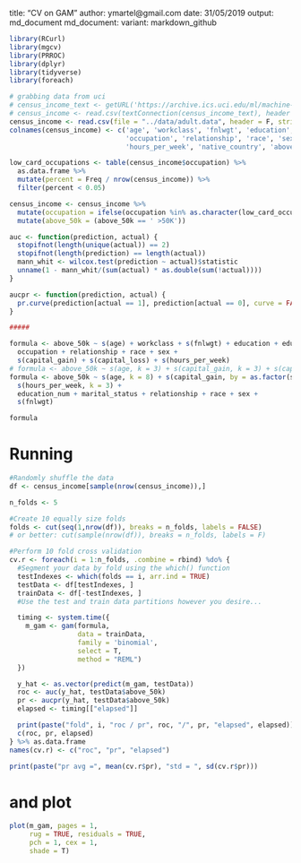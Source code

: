 title: "CV on GAM"
author: ymartel@gmail.com
date: 31/05/2019
output: md_document
  md_document:
    variant: markdown_github
    
```r
library(RCurl)
library(mgcv)
library(PRROC)
library(dplyr)
library(tidyverse)
library(foreach)

# grabbing data from uci
# census_income_text <- getURL('https://archive.ics.uci.edu/ml/machine-learning-databases/adult/adult.data')
# census_income <- read.csv(textConnection(census_income_text), header = F, stringsAsFactors = F)
census_income <- read.csv(file = "../data/adult.data", header = F, stringsAsFactors = F)
colnames(census_income) <- c('age', 'workclass', 'fnlwgt', 'education', 'education_num', 'marital_status',
                             'occupation', 'relationship', 'race', 'sex', 'capital_gain', 'capital_loss',
                             'hours_per_week', 'native_country', 'above_50k')

low_card_occupations <- table(census_income$occupation) %>%
  as.data.frame %>%
  mutate(percent = Freq / nrow(census_income)) %>%
  filter(percent < 0.05)

census_income <- census_income %>%
  mutate(occupation = ifelse(occupation %in% as.character(low_card_occupations$Var1), "other", occupation)) %>%
  mutate(above_50k = (above_50k == ' >50K'))

auc <- function(prediction, actual) {
  stopifnot(length(unique(actual)) == 2)
  stopifnot(length(prediction) == length(actual))
  mann_whit <- wilcox.test(prediction ~ actual)$statistic
  unname(1 - mann_whit/(sum(actual) * as.double(sum(!actual))))
}

aucpr <- function(prediction, actual) {
  pr.curve(prediction[actual == 1], prediction[actual == 0], curve = FALSE)$auc.integral
}

#####

formula <- above_50k ~ s(age) + workclass + s(fnlwgt) + education + education_num + marital_status +
  occupation + relationship + race + sex +
  s(capital_gain) + s(capital_loss) + s(hours_per_week)
# formula <- above_50k ~ s(age, k = 3) + s(capital_gain, k = 3) + s(capital_loss, k = 3) + hours_per_week
formula <- above_50k ~ s(age, k = 8) + s(capital_gain, by = as.factor(sex)) + s(capital_loss, k = 10) +
  s(hours_per_week, k = 3) +
  education_num + marital_status + relationship + race + sex +
  s(fnlwgt)

formula
```

# Running
```r
#Randomly shuffle the data
df <- census_income[sample(nrow(census_income)),]

n_folds <- 5

#Create 10 equally size folds
folds <- cut(seq(1,nrow(df)), breaks = n_folds, labels = FALSE)
# or better: cut(sample(nrow(df)), breaks = n_folds, labels = F)

#Perform 10 fold cross validation
cv.r <- foreach(i = 1:n_folds, .combine = rbind) %do% {
  #Segment your data by fold using the which() function
  testIndexes <- which(folds == i, arr.ind = TRUE)
  testData <- df[testIndexes, ]
  trainData <- df[-testIndexes, ]
  #Use the test and train data partitions however you desire...

  timing <- system.time({
    m_gam <- gam(formula,
                 data = trainData,
                 family = 'binomial',
                 select = T,
                 method = "REML")
  })

  y_hat <- as.vector(predict(m_gam, testData))
  roc <- auc(y_hat, testData$above_50k)
  pr <- aucpr(y_hat, testData$above_50k)
  elapsed <- timing[["elapsed"]]

  print(paste("fold", i, "roc / pr", roc, "/", pr, "elapsed", elapsed))
  c(roc, pr, elapsed)
} %>% as.data.frame
names(cv.r) <- c("roc", "pr", "elapsed")

print(paste("pr avg =", mean(cv.r$pr), "std = ", sd(cv.r$pr)))

```

# and plot
```r
plot(m_gam, pages = 1,
     rug = TRUE, residuals = TRUE,
     pch = 1, cex = 1,
     shade = T)
```

